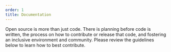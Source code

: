 ```yaml
---
order: 1
title: Documentation
---
```


<Hero title="ComposeUI">
  Open source is more than just code. There is planning before code is written,
  the process on how to contribute or release that code, and fostering an
  inclusive environment and community. Please review the guidelines below to
  learn how to best contribute.
</Hero>

<Toc />
